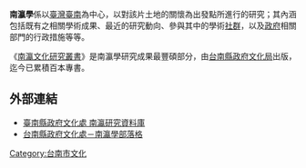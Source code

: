 {{unreferenced|time=2015-08-03T03:28:45+00:00}}
'''南瀛學'''係以[[臺灣|臺灣]][[臺南|臺南]]為中心，以對該片土地的關懷為出發點所進行的研究；其內涵包括既有之相關學術成果、最近的研究動向、參與其中的學術[[社群|社群]]，以及[[政府|政府]]相關部門的行政措施等等。

《[[南瀛文化研究叢書|南瀛文化研究叢書]]》是南瀛學研究成果最豐碩部分，由[[台南縣政府文化局|台南縣政府文化局]]出版，迄今已累積百本專書。

==外部連結==
*[https://web.archive.org/web/20100827031545/http://nanying.tnc.edu.tw/south/ 臺南縣政府文化處 南瀛研究資料庫]
*[http://nanying.pixnet.net/blog 台南縣政府文化處－南瀛學部落格]{{Wayback|url=http://nanying.pixnet.net/blog |date=20131216203513 }}

[[Category:台南市文化|Category:台南市文化]]